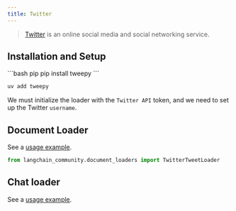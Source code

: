 ```yaml
---
title: Twitter
---
```


>[Twitter](https://twitter.com/) is an online social media and social networking service.


## Installation and Setup

<CodeGroup>
```bash pip
pip install tweepy
```

```bash uv
uv add tweepy
```
</CodeGroup>

We must initialize the loader with the `Twitter API` token, and we need to set up the Twitter `username`.


## Document Loader

See a [usage example](/oss/python/integrations/document_loaders/twitter).

```python
from langchain_community.document_loaders import TwitterTweetLoader
```

## Chat loader

See a [usage example](/oss/python/integrations/chat_loaders/twitter).
